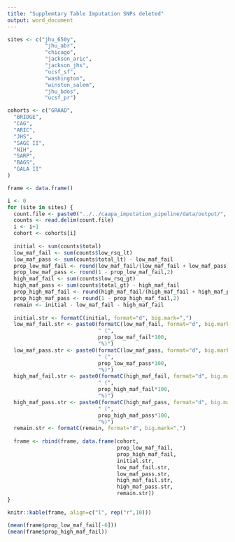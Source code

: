 ```yaml
---
title: "Supplemtary Table Imputation SNPs deleted"
output: word_document
---
```


```r

sites <- c("jhu_650y",
            "jhu_abr",
            "chicago",
            "jackson_aric",
            "jackson_jhs",
            "ucsf_sf",
            "washington", 
            "winston_salem",
            "jhu_bdos",
            "ucsf_pr")

cohorts <- c("GRAAD", 
  "BRIDGE",
  "CAG",
  "ARIC",
  "JHS",
  "SAGE II",
  "NIH",
  "SARP",
  "BAGS",
  "GALA II"
)

frame <- data.frame()

i <- 0
for (site in sites) {
  count.file <- paste0("../../caapa_imputation_pipeline/data/output/", site, "/imputed_qc/chr_snp_count.txt")
  counts <- read.delim(count.file)
  i <- i+1
  cohort <- cohorts[i]
  
  initial <- sum(counts$total)
  low_maf_fail <- sum(counts$low_rsq_lt)
  low_maf_pass <- sum(counts$total_lt) - low_maf_fail
  prop_low_maf_fail <- round(low_maf_fail/(low_maf_fail + low_maf_pass),2)
  prop_low_maf_pass <- round(1 - prop_low_maf_fail,2)
  high_maf_fail <- sum(counts$low_rsq_gt)
  high_maf_pass <- sum(counts$total_gt) - high_maf_fail
  prop_high_maf_fail <- round(high_maf_fail/(high_maf_fail + high_maf_pass),2)
  prop_high_maf_pass <- round(1 - prop_high_maf_fail,2)
  remain <- initial - low_maf_fail - high_maf_fail
  
  initial.str <- formatC(initial, format="d", big.mark=",")
  low_maf_fail.str <- paste0(formatC(low_maf_fail, format="d", big.mark=","),
                             " (",
                             prop_low_maf_fail*100,
                             "%)")
  low_maf_pass.str <- paste0(formatC(low_maf_pass, format="d", big.mark=","),
                             " (",
                             prop_low_maf_pass*100,
                             "%)")
  high_maf_fail.str <- paste0(formatC(high_maf_fail, format="d", big.mark=","),
                             " (",
                             prop_high_maf_fail*100,
                             "%)")
  high_maf_pass.str <- paste0(formatC(high_maf_pass, format="d", big.mark=","),
                             " (",
                             prop_high_maf_pass*100,
                             "%)")
  remain.str <- formatC(remain, format="d", big.mark=",")
  
  frame <- rbind(frame, data.frame(cohort,
                                   prop_low_maf_fail,
                                   prop_high_maf_fail,
                                   initial.str, 
                                   low_maf_fail.str,
                                   low_maf_pass.str,
                                   high_maf_fail.str,
                                   high_maf_pass.str,
                                   remain.str))
}

knitr::kable(frame, align=c("l", rep("r",10)))

(mean(frame$prop_low_maf_fail[-6]))
(mean(frame$prop_high_maf_fail))


```

